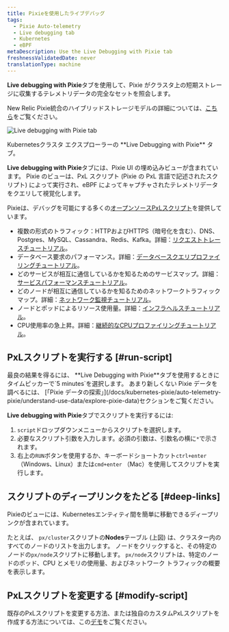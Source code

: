 ```yaml
---
title: Pixieを使用したライブデバッグ
tags:
  - Pixie Auto-telemetry
  - Live debugging tab
  - Kubernetes
  - eBPF
metaDescription: Use the Live Debugging with Pixie tab
freshnessValidatedDate: never
translationType: machine
---
```


<DNT>**Live debugging with Pixie**</DNT>タブを使用して、Pixie がクラスタ上の短期ストレージに収集するテレメトリデータの完全なセットを照会します。

New Relic Pixie統合のハイブリッドストレージモデルの詳細については、[こちら](/docs/kubernetes-pixie/auto-telemetry-pixie/understand-use-data/overview)をご覧ください。

<img
  title="Live debugging with Pixie tab"
  alt="Live debugging with Pixie tab"
  src="/images/pixie_screenshot-full_live-debugging.webp"
/>

<figcaption>
  Kubernetesクラスタ エクスプローラーの <DNT>**Live Debugging with Pixie**</DNT> タブ。
</figcaption>

<DNT>**Live debugging with Pixie**</DNT>タブには、Pixie UI の埋め込みビューが含まれています。 Pixie のビューは、PxL スクリプト (Pixie の PxL 言語で記述されたスクリプト) によって実行され、eBPF によってキャプチャされたテレメトリデータをクエリして視覚化します。

Pixieは、デバッグを可能にする多くの[オープンソースPxLスクリプト](https://github.com/pixie-io/pixie/tree/main/src/pxl_scripts)を提供しています。

* 複数の形式のトラフィック：HTTPおよびHTTPS（暗号化を含む）、DNS、Postgres、MySQL、Cassandra、Redis、Kafka。詳細：[リクエストトレースチュートリアル](https://docs.px.dev/tutorials/pixie-101/request-tracing/)。
* データベース要求のパフォーマンス。詳細：[データベースクエリプロファイリングチュートリアル](https://docs.px.dev/tutorials/pixie-101/database-query-profiling/)。
* どのサービスが相互に通信しているかを知るためのサービスマップ。詳細：[サービスパフォーマンスチュートリアル](https://docs.px.dev/tutorials/pixie-101/service-performance/)。
* どのノードが相互に通信しているかを知るためのネットワークトラフィックマップ。詳細：[ネットワーク監視チュートリアル](https://docs.px.dev/tutorials/pixie-101/network-monitoring/)。
* ノードとポッドによるリソース使用量。詳細：[インフラヘルスチュートリアル](https://docs.px.dev/tutorials/pixie-101/infra-health/)。
* CPU使用率の急上昇。詳細：[継続的なCPUプロファイリングチュートリアル](https://docs.px.dev/tutorials/pixie-101/profiler/)。

## PxLスクリプトを実行する [#run-script]

<Callout variant="important">
  最良の結果を得るには、 <DNT>**Live Debugging with Pixie**</DNT>タブを使用するときにタイムピッカーで`5 minutes`を選択します。 あまり新しくない Pixie データを調べるには、 [「Pixie データの探索」](/docs/kubernetes-pixie/auto-telemetry-pixie/understand-use-data/explore-pixie-data)セクションをご覧ください。
</Callout>

<DNT>**Live debugging with Pixie**</DNT>タブでスクリプトを実行するには:

1. `script`ドロップダウンメニューからスクリプトを選択します。
2. 必要なスクリプト引数を入力します。必須の引数は、引数名の横に`*`で示されます。
3. 右上の`RUN`ボタンを使用するか、キーボードショートカット`ctrl+enter` （Windows、Linux）または`cmd+enter` （Mac）を使用してスクリプトを実行します。

## スクリプトのディープリンクをたどる [#deep-links]

Pixieのビューには、Kubernetesエンティティ間を簡単に移動できるディープリンクが含まれています。

たとえば、 `px/cluster`スクリプトの<DNT>**Nodes**</DNT>テーブル (上図) は、クラスター内のすべてのノードのリストを出力します。 ノードをクリックすると、その特定のノードの`px/node`スクリプトに移動します。 `px/node`スクリプトは、特定のノードのポッド、CPU とメモリの使用量、およびネットワーク トラフィックの概要を表示します。

## PxLスクリプトを変更する [#modify-script]

既存のPxLスクリプトを変更する方法、または独自のカスタムPxLスクリプトを作成する方法については、この[デモ](https://fast.wistia.com/embed/channel/tqh40xputt?wchannelid=tqh40xputt&wmediaid=nmbw64jwzd)をご覧ください。
